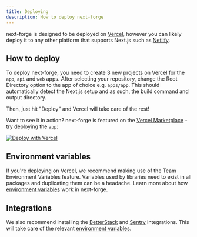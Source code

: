 ```yaml
---
title: Deploying
description: How to deploy next-forge
---
```


next-forge is designed to be deployed on [Vercel](https://vercel.com), however you can likely deploy it to any other platform that supports Next.js such as [Netlify](https://www.netlify.com/).

## How to deploy

To deploy next-forge, you need to create 3 new projects on Vercel for the `app`, `api` and `web` apps. After selecting your repository, change the Root Directory option to the app of choice e.g. `apps/app`. This should automatically detect the Next.js setup and as such, the build command and output directory.

Then, just hit "Deploy" and Vercel will take care of the rest!

Want to see it in action? next-forge is featured on the [Vercel Marketplace](https://vercel.com/templates/Next.js/next-forge) - try deploying the `app`:

[![Deploy with Vercel](https://vercel.com/button)](https://vercel.com/new/clone?build-command=turbo%20build&demo-description=Comprehensive%20Turborepo%20template%20for%20Next.js%20apps.&demo-image=%2F%2Fimages.ctfassets.net%2Fe5382hct74si%2F2XyyD0ftVZoyj9fHabQB2G%2F8e5779630676c645214ddb3729d8ff96%2Fopengraph-image.png&demo-title=next-forge&demo-url=https%3A%2F%2Fwww.next-forge.com%2F&env=DATABASE_URL%2CRESEND_AUDIENCE_ID%2CRESEND_TOKEN%2CRESEND_FROM%2CCLERK_SECRET_KEY%2CCLERK_WEBHOOK_SECRET%2CSTRIPE_SECRET_KEY%2CSTRIPE_WEBHOOK_SECRET%2CBETTERSTACK_API_KEY%2CBETTERSTACK_URL%2CFLAGS_SECRET%2CARCJET_KEY%2CSVIX_TOKEN%2CNEXT_PUBLIC_CLERK_PUBLISHABLE_KEY%2CNEXT_PUBLIC_CLERK_SIGN_IN_URL%2CNEXT_PUBLIC_CLERK_SIGN_UP_URL%2CNEXT_PUBLIC_CLERK_AFTER_SIGN_IN_URL%2CNEXT_PUBLIC_CLERK_AFTER_SIGN_UP_URL%2CNEXT_PUBLIC_GA_MEASUREMENT_ID%2CNEXT_PUBLIC_POSTHOG_KEY%2CNEXT_PUBLIC_POSTHOG_HOST%2CNEXT_PUBLIC_APP_URL%2CNEXT_PUBLIC_WEB_URL%2CNEXT_PUBLIC_DOCS_URL&envLink=https%3A%2F%2Fdocs.next-forge.com%2Fsetup%23accounts&from=templates&project-name=next-forge&repository-name=next-forge&repository-url=https%3A%2F%2Fgithub.com%2Fhaydenbleasel%2Fnext-forge&root-directory=apps%2Fapp&skippable-integrations=1)

## Environment variables

If you're deploying on Vercel, we recommend making use of the Team Environment Variables feature. Variables used by libraries need to exist in all packages and duplicating them can be a headache. Learn more about how [environment variables](/env) work in next-forge.

## Integrations

We also recommend installing the [BetterStack](https://vercel.com/integrations/betterstack) and [Sentry](https://vercel.com/integrations/sentry) integrations. This will take care of the relevant [environment variables](/env).

